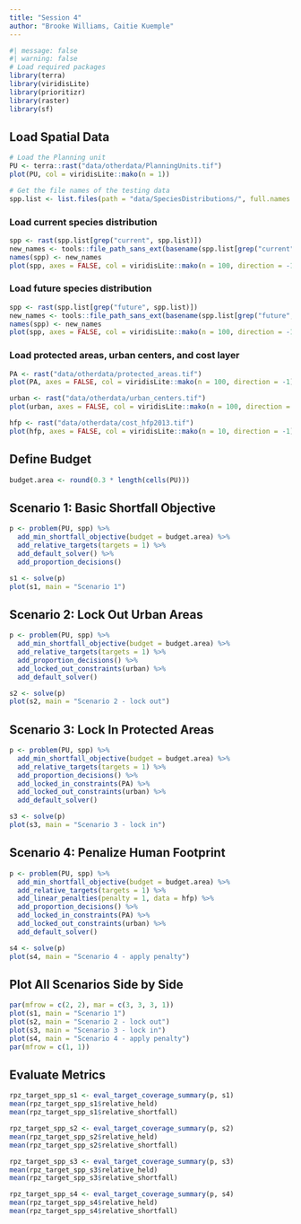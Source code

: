 ```yaml
---
title: "Session 4"
author: "Brooke Williams, Caitie Kuemple"
---
```


```r
#| message: false
#| warning: false
# Load required packages
library(terra)
library(viridisLite)
library(prioritizr)
library(raster)
library(sf)
```

## Load Spatial Data

```r
# Load the Planning unit
PU <- terra::rast("data/otherdata/PlanningUnits.tif")
plot(PU, col = viridisLite::mako(n = 1))
```

```r
# Get the file names of the testing data
spp.list <- list.files(path = "data/SpeciesDistributions/", full.names = TRUE, recursive = TRUE, pattern = ".tif$")
```

### Load current species distribution

```r
spp <- rast(spp.list[grep("current", spp.list)])
new_names <- tools::file_path_sans_ext(basename(spp.list[grep("current", spp.list)]))
names(spp) <- new_names
plot(spp, axes = FALSE, col = viridisLite::mako(n = 100, direction = -1), main = names(spp))
```

### Load future species distribution

```r
spp <- rast(spp.list[grep("future", spp.list)])
new_names <- tools::file_path_sans_ext(basename(spp.list[grep("future", spp.list)]))
names(spp) <- new_names
plot(spp, axes = FALSE, col = viridisLite::mako(n = 100, direction = -1), main = names(spp))
```

### Load protected areas, urban centers, and cost layer

```r
PA <- rast("data/otherdata/protected_areas.tif")
plot(PA, axes = FALSE, col = viridisLite::mako(n = 100, direction = -1), main = "Protected Areas (I & II)")

urban <- rast("data/otherdata/urban_centers.tif")
plot(urban, axes = FALSE, col = viridisLite::mako(n = 100, direction = -1), main = "Urban Centers")

hfp <- rast("data/otherdata/cost_hfp2013.tif")
plot(hfp, axes = FALSE, col = viridisLite::mako(n = 10, direction = -1), main = "Global human footprint")
```

## Define Budget

```r
budget.area <- round(0.3 * length(cells(PU)))
```

## Scenario 1: Basic Shortfall Objective

```r
p <- problem(PU, spp) %>% 
  add_min_shortfall_objective(budget = budget.area) %>%
  add_relative_targets(targets = 1) %>% 
  add_default_solver() %>%
  add_proportion_decisions()

s1 <- solve(p)
plot(s1, main = "Scenario 1")
```

## Scenario 2: Lock Out Urban Areas

```r
p <- problem(PU, spp) %>% 
  add_min_shortfall_objective(budget = budget.area) %>%
  add_relative_targets(targets = 1) %>%
  add_proportion_decisions() %>%
  add_locked_out_constraints(urban) %>%
  add_default_solver()

s2 <- solve(p)
plot(s2, main = "Scenario 2 - lock out")
```

## Scenario 3: Lock In Protected Areas

```r
p <- problem(PU, spp) %>% 
  add_min_shortfall_objective(budget = budget.area) %>%
  add_relative_targets(targets = 1) %>%
  add_proportion_decisions() %>%
  add_locked_in_constraints(PA) %>%
  add_locked_out_constraints(urban) %>%
  add_default_solver()

s3 <- solve(p)
plot(s3, main = "Scenario 3 - lock in")
```

## Scenario 4: Penalize Human Footprint

```r
p <- problem(PU, spp) %>% 
  add_min_shortfall_objective(budget = budget.area) %>%
  add_relative_targets(targets = 1) %>%
  add_linear_penalties(penalty = 1, data = hfp) %>%
  add_proportion_decisions() %>%
  add_locked_in_constraints(PA) %>%
  add_locked_out_constraints(urban) %>%
  add_default_solver()

s4 <- solve(p)
plot(s4, main = "Scenario 4 - apply penalty")
```

## Plot All Scenarios Side by Side

```r
par(mfrow = c(2, 2), mar = c(3, 3, 3, 1))
plot(s1, main = "Scenario 1")
plot(s2, main = "Scenario 2 - lock out")
plot(s3, main = "Scenario 3 - lock in")
plot(s4, main = "Scenario 4 - apply penalty")
par(mfrow = c(1, 1))
```

## Evaluate Metrics

```r

rpz_target_spp_s1 <- eval_target_coverage_summary(p, s1) 
mean(rpz_target_spp_s1$relative_held)
mean(rpz_target_spp_s1$relative_shortfall)

rpz_target_spp_s2 <- eval_target_coverage_summary(p, s2) 
mean(rpz_target_spp_s2$relative_held)
mean(rpz_target_spp_s2$relative_shortfall)

rpz_target_spp_s3 <- eval_target_coverage_summary(p, s3) 
mean(rpz_target_spp_s3$relative_held)
mean(rpz_target_spp_s3$relative_shortfall)

rpz_target_spp_s4 <- eval_target_coverage_summary(p, s4) 
mean(rpz_target_spp_s4$relative_held)
mean(rpz_target_spp_s4$relative_shortfall)
```
